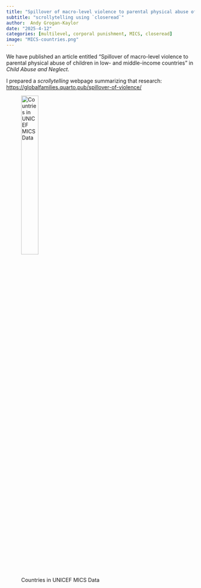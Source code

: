 ```yaml
---
title: "Spillover of macro-level violence to parental physical abuse of children in low- and middle-income countries "
subtitle: "scrollytelling using `closeread`"
author:  Andy Grogan-Kaylor 
date: "2025-4-12"
categories: [multilevel, corporal punishment, MICS, closeread]
image: "MICS-countries.png"
---
```


We have published an article entitled "Spillover of macro-level violence to parental physical abuse of children in low- and middle-income countries" in *Child Abuse and Neglect*.

I prepared a *scrollytelling* webpage summarizing that research: [https://globalfamilies.quarto.pub/spillover-of-violence/](https://globalfamilies.quarto.pub/spillover-of-violence/)

![Countries in UNICEF MICS Data](MICS-countries.png){width=33%}






